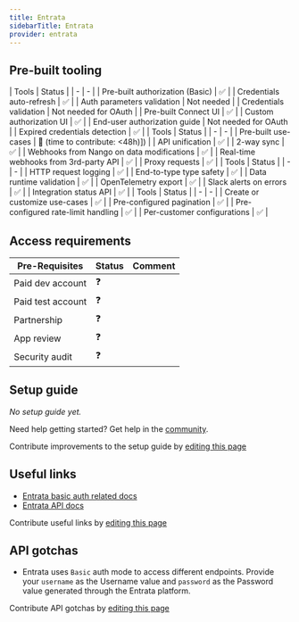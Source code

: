 ```yaml
---
title: Entrata
sidebarTitle: Entrata
provider: entrata
---
```




<Overview />

## Pre-built tooling

<AccordionGroup>
<Accordion title="✅ Authorization">
| Tools | Status |
| - | - |
| Pre-built authorization (Basic) | ✅ |
| Credentials auto-refresh | ✅ |
| Auth parameters validation | Not needed |
| Credentials validation | Not needed for OAuth |
| Pre-built Connect UI | ✅ |
| Custom authorization UI | ✅ |
| End-user authorization guide | Not needed for OAuth |
| Expired credentials detection | ✅ |
</Accordion>
<Accordion title="✅ Read & write data">
| Tools | Status |
| - | - |
| Pre-built use-cases | 🚫 (time to contribute: &lt;48h)]) |
| API unification | ✅ |
| 2-way sync | ✅ |
| Webhooks from Nango on data modifications | ✅ |
| Real-time webhooks from 3rd-party API | ✅ |
| Proxy requests | ✅ |
</Accordion>
<Accordion title="✅ Observability & data quality">
| Tools | Status |
| - | - |
| HTTP request logging | ✅ |
| End-to-type type safety | ✅ |
| Data runtime validation | ✅ |
| OpenTelemetry export | ✅ |
| Slack alerts on errors | ✅ |
| Integration status API | ✅ |
</Accordion>
<Accordion title="✅ Customization">
| Tools | Status |
| - | - |
| Create or customize use-cases | ✅ |
| Pre-configured pagination | ✅ |
| Pre-configured rate-limit handling | ✅ |
| Per-customer configurations | ✅ |
</Accordion>
</AccordionGroup>

<PreBuiltUseCases />

## Access requirements
| Pre-Requisites | Status | Comment|
| - | - | - |
| Paid dev account | ❓ |  |
| Paid test account | ❓ |  |
| Partnership | ❓ | |
| App review | ❓ |  |
| Security audit | ❓ | |


## Setup guide

_No setup guide yet._

<Tip>Need help getting started? Get help in the [community](https://nango.dev/slack).</Tip>

<Note>Contribute improvements to the setup guide by [editing this page](https://github.com/nangohq/nango/tree/master/docs-v2/integrations/all/entrata.mdx)</Note>


## Useful links

-   [Entrata basic auth related docs](https://docs.entrata.com/api/v1/documentation)
-   [Entrata API docs](https://docs.entrata.com/api/v1/documentation)

<Note>Contribute useful links by [editing this page](https://github.com/nangohq/nango/tree/master/docs-v2/integrations/all/entrata.mdx)</Note>

## API gotchas

- Entrata uses `Basic` auth mode to access different endpoints. Provide your `username` as the Username value and `password` as the Password value generated through the Entrata platform.

<Note>Contribute API gotchas by [editing this page](https://github.com/nangohq/nango/tree/master/docs-v2/integrations/all/entrata.mdx)</Note>